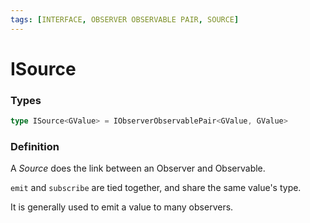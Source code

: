 ```yaml
---
tags: [INTERFACE, OBSERVER OBSERVABLE PAIR, SOURCE]
---
```


# ISource

### Types

```ts
type ISource<GValue> = IObserverObservablePair<GValue, GValue>
```

### Definition

A *Source* does the link between an Observer and Observable.

`emit` and `subscribe` are tied together, and share the same value's type.

It is generally used to emit a value to many observers.



